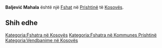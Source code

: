 {{Fshat në Kosovës
 | Emri                = Baljević Mahala
| srp_N_name = Baljević Mahala
| srp_N_FULL_NAME_RO = Baljević Mahala
| srp_N_FULL_NAME_ND_RO = Baljevic Mahala
| srp_N_SORT_NAME_RG = BALJEVICMAHALA
| srp_N_FULL_NAME_RG = Baljević Mahala
| srp_N_FULL_NAME_ND_RG = Baljevic Mahala

 | Emri (Rasa dhanore) = 
 | Figura              = 
 | Shteti              = Kosovo
 | Komuna              = Prishtinë
 | Kodi postar         = 
 | Sipërfaqja          = 

 | Popullsia           = 

 | Regj. i popullsisë  = 
 | Dend. e popullsisë  = 
 | Faqja zyrtare       = 
 <!--- Koordinatat ----> 
 | Gjerësia            = 42.703889
 | Gjatësia            = 21.255
 | Lartësia            = 
}}
'''Baljević Mahala''' është një [[Fshat]] në [[Prishtinë]] të [[Kosovës]].

<!-- == Gjeografia == -->
<!-- == Historia == -->
<!-- == Demografia == -->
== Shih edhe ==
{{Komuna Prishtinë}}
{{Kosovo-Administrata-Cung}}

[[Kategoria:Fshatra në Kosovës]]
[[Kategoria:Fshatra në Kommunes Prishtinë]]
[[Kategoria:Vendbanime në Kosovës]]